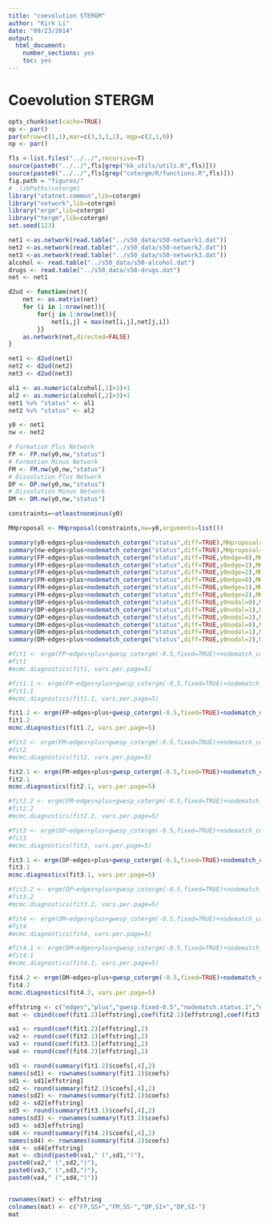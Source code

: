 ```yaml
---
title: "coevolution STERGM"
author: "Kirk Li"
date: "09/23/2014"
output:
  html_document:
    number_sections: yes
    toc: yes
---
```

# Coevolution STERGM
###############################################################################
```r
opts_chunk$set(cache=TRUE)
op <- par()
par(mfrow=c(1,1),mar=c(3,3,1,1), mgp=c(2,1,0))
np <- par()

fls <-list.files("../../",recursive=T)
source(paste0("../../",fls[grep("kk_utils/utils.R",fls)]))
source(paste0("../../",fls[grep("cotergm/R/functions.R",fls)]))
fig.path = "figures/"
# .libPaths(cotergm)
library("statnet.common",lib=cotergm)
library("network",lib=cotergm)
library("ergm",lib=cotergm)
library("tergm",lib=cotergm)
set.seed(123)
```

```r
net1 <-as.network(read.table("../s50_data/s50-network1.dat"))
net2 <-as.network(read.table("../s50_data/s50-network2.dat"))
net3 <-as.network(read.table("../s50_data/s50-network3.dat"))
alcohol <- read.table("../s50_data/s50-alcohol.dat")
drugs <- read.table("../s50_data/s50-drugs.dat")
net <- net1

d2ud <- function(net){
	net <- as.matrix(net)
	for (i in 1:nrow(net)){
		for(j in 1:nrow(net)){
			net[i,j] = max(net[i,j],net[j,i])
		}}
	as.network(net,directed=FALSE)
}

net1 <- d2ud(net1)
net2 <- d2ud(net2)
net3 <- d2ud(net3)

al1 <- as.numeric(alcohol[,1]>3)+1
al2 <- as.numeric(alcohol[,2]>3)+1
net1 %v% "status" <- al1
net2 %v% "status" <- al2

y0 <- net1
nw <- net2
```




```r
# Formation Plus Network
FP <- FP.nw(y0,nw,"status")
# Formation Minus Network
FM <- FM.nw(y0,nw,"status")
# Dissolution Plus Network
DP <- DP.nw(y0,nw,"status")
# Dissolution Minus Network
DM <- DM.nw(y0,nw,"status")
```


```r
constraints=~atleastnonminus(y0)

MHproposal <- MHproposal(constraints,nw=y0,arguments=list())

summary(y0~edges+plus+nodematch_cotergm("status",diff=TRUE),MHproposal=MHproposal)
summary(nw~edges+plus+nodematch_cotergm("status",diff=TRUE),MHproposal=MHproposal)
summary(FP~edges+plus+nodematch_cotergm("status",diff=TRUE,y0edge=0),MHproposal=MHproposal)
summary(FP~edges+plus+nodematch_cotergm("status",diff=TRUE,y0edge=1),MHproposal=MHproposal)
summary(FP~edges+plus+nodematch_cotergm("status",diff=TRUE,y0edge=2),MHproposal=MHproposal)
summary(FM~edges+plus+nodematch_cotergm("status",diff=TRUE,y0edge=0),MHproposal=MHproposal)
summary(FM~edges+plus+nodematch_cotergm("status",diff=TRUE,y0edge=1),MHproposal=MHproposal)
summary(FM~edges+plus+nodematch_cotergm("status",diff=TRUE,y0edge=2),MHproposal=MHproposal)
summary(DP~edges+plus+nodematch_cotergm("status",diff=TRUE,y0nodal=0),MHproposal=MHproposal)
summary(DP~edges+plus+nodematch_cotergm("status",diff=TRUE,y0nodal=1),MHproposal=MHproposal)
summary(DP~edges+plus+nodematch_cotergm("status",diff=TRUE,y0nodal=2),MHproposal=MHproposal)
summary(DM~edges+plus+nodematch_cotergm("status",diff=TRUE,y0nodal=0),MHproposal=MHproposal)
summary(DM~edges+plus+nodematch_cotergm("status",diff=TRUE,y0nodal=1),MHproposal=MHproposal)
summary(DM~edges+plus+nodematch_cotergm("status",diff=TRUE,y0nodal=2),MHproposal=MHproposal)
```

```r
#fit1 <- ergm(FP~edges+plus+gwesp_cotergm(-0.5,fixed=TRUE)+nodematch_cotergm("status",diff=TRUE,y0edge=2),control=control.ergm(MCMC.burnin=10000,MCMC.samplesize=10000,MCMC.interval=100,MCMLE.maxit=20,MCMLE.min.effectiveSize=20,MCMC.max.interval=100), constraints=~atleastnonminus(y0),verbose=0, eval.loglik=F)
#fit1
#mcmc.diagnostics(fit1, vars.per.page=5)

#fit1.1 <- ergm(FP~edges+plus+gwesp_cotergm(-0.5,fixed=TRUE)+nodematch_cotergm("status",diff=TRUE,y0edge=2,keep=1),control=control.ergm(MCMC.burnin=10000,MCMC.samplesize=10000,MCMC.interval=100,MCMLE.maxit=20,MCMLE.min.effectiveSize=20,MCMC.max.interval=100), constraints=~atleastnonminus(y0),verbose=0, eval.loglik=F)
#fit1.1
#mcmc.diagnostics(fit1.1, vars.per.page=5)

fit1.2 <- ergm(FP~edges+plus+gwesp_cotergm(-0.5,fixed=TRUE)+nodematch_cotergm("status",diff=TRUE,y0edge=2,keep=2),control=control.ergm(MCMC.burnin=10000,MCMC.samplesize=10000,MCMC.interval=100,MCMLE.maxit=20,MCMLE.min.effectiveSize=20,MCMC.max.interval=100), constraints=~atleastnonminus(y0),verbose=0, eval.loglik=F)
fit1.2
mcmc.diagnostics(fit1.2, vars.per.page=5)
```

```r
#fit2 <- ergm(FM~edges+plus+gwesp_cotergm(-0.5,fixed=TRUE)+nodematch_cotergm("status",diff=TRUE,y0edge=2),control=control.ergm(MCMC.burnin=10000,MCMC.samplesize=10000,MCMC.interval=100,MCMLE.maxit=20,MCMLE.min.effectiveSize=20,MCMC.max.interval=100), constraints=~atleastnonplus(y0),verbose=0, eval.loglik=F)
#fit2
#mcmc.diagnostics(fit2, vars.per.page=5)

fit2.1 <- ergm(FM~edges+plus+gwesp_cotergm(-0.5,fixed=TRUE)+nodematch_cotergm("status",diff=TRUE,y0edge=2,keep=1),control=control.ergm(MCMC.burnin=10000,MCMC.samplesize=10000,MCMC.interval=100,MCMLE.maxit=20,MCMLE.min.effectiveSize=20,MCMC.max.interval=100), constraints=~atleastnonplus(y0),verbose=0, eval.loglik=F)
fit2.1
mcmc.diagnostics(fit2.1, vars.per.page=5)

#fit2.2 <- ergm(FM~edges+plus+gwesp_cotergm(-0.5,fixed=TRUE)+nodematch_cotergm("status",diff=TRUE,y0edge=2,keep=2),control=control.ergm(MCMC.burnin=10000,MCMC.samplesize=10000,MCMC.interval=100,MCMLE.maxit=20,MCMLE.min.effectiveSize=20,MCMC.max.interval=100), constraints=~atleastnonplus(y0),verbose=0, eval.loglik=F)
#fit2.2
#mcmc.diagnostics(fit2.2, vars.per.page=5)
```

```r
#fit3 <- ergm(DP~edges+plus+gwesp_cotergm(-0.5,fixed=TRUE)+nodematch_cotergm("status",diff=TRUE,y0nodal=2),control=control.ergm(MCMC.burnin=10000,MCMC.samplesize=10000,MCMC.interval=100,MCMLE.maxit=20,MCMLE.min.effectiveSize=20,MCMC.max.interval=100), constraints=~atmostnonminus(y0),verbose=0, eval.loglik=F)
#fit3
#mcmc.diagnostics(fit3, vars.per.page=5)

fit3.1 <- ergm(DP~edges+plus+gwesp_cotergm(-0.5,fixed=TRUE)+nodematch_cotergm("status",diff=TRUE,y0nodal=2,keep=1),control=control.ergm(MCMC.burnin=10000,MCMC.samplesize=10000,MCMC.interval=100,MCMLE.maxit=20,MCMLE.min.effectiveSize=20,MCMC.max.interval=100), constraints=~atmostnonminus(y0),verbose=0, eval.loglik=F)
fit3.1
mcmc.diagnostics(fit3.1, vars.per.page=5)

#fit3.2 <- ergm(DP~edges+plus+gwesp_cotergm(-0.5,fixed=TRUE)+nodematch_cotergm("status",diff=TRUE,y0nodal=2,keep=2),control=control.ergm(MCMC.burnin=10000,MCMC.samplesize=10000,MCMC.interval=100,MCMLE.maxit=20,MCMLE.min.effectiveSize=20,MCMC.max.interval=100), constraints=~atmostnonminus(y0),verbose=0, eval.loglik=F)
#fit3.2
#mcmc.diagnostics(fit3.2, vars.per.page=5)
```

```r
#fit4 <- ergm(DM~edges+plus+gwesp_cotergm(-0.5,fixed=TRUE)+nodematch_cotergm("status",diff=TRUE,y0nodal=2),control=control.ergm(MCMC.burnin=10000,MCMC.samplesize=10000,MCMC.interval=100,MCMLE.maxit=20,MCMLE.min.effectiveSize=20,MCMC.max.interval=100), constraints=~atmostnonplus(y0),verbose=0, eval.loglik=F)
#fit4
#mcmc.diagnostics(fit4, vars.per.page=5)

#fit4.1 <- ergm(DM~edges+plus+gwesp_cotergm(-0.5,fixed=TRUE)+nodematch_cotergm("status",diff=TRUE,y0nodal=2,keep=1),control=control.ergm(MCMC.burnin=10000,MCMC.samplesize=10000,MCMC.interval=100,MCMLE.maxit=20,MCMLE.min.effectiveSize=20,MCMC.max.interval=100), constraints=~atmostnonplus(y0),verbose=0, eval.loglik=F)
#fit4.1
#mcmc.diagnostics(fit4.1, vars.per.page=5)

fit4.2 <- ergm(DM~edges+plus+gwesp_cotergm(-0.5,fixed=TRUE)+nodematch_cotergm("status",diff=TRUE,y0nodal=2,keep=2),control=control.ergm(MCMC.burnin=10000,MCMC.samplesize=10000,MCMC.interval=100,MCMLE.maxit=20,MCMLE.min.effectiveSize=20,MCMC.max.interval=100), constraints=~atmostnonplus(y0),verbose=0, eval.loglik=F)
fit4.2
mcmc.diagnostics(fit4.2, vars.per.page=5)
```


```r
effstring <- c("edges","plus","gwesp.fixed-0.5","nodematch.status.1","nodematch.status.2")
mat <- cbind(coef(fit1.2)[effstring],coef(fit2.1)[effstring],coef(fit3.1)[effstring],coef(fit4.2)[effstring])

va1 <- round(coef(fit1.2)[effstring],2)
va2 <- round(coef(fit2.1)[effstring],2)
va3 <- round(coef(fit3.1)[effstring],2)
va4 <- round(coef(fit4.2)[effstring],2)

sd1 <- round(summary(fit1.2)$coefs[,4],2)
names(sd1) <- rownames(summary(fit1.2)$coefs)
sd1 <- sd1[effstring]
sd2 <- round(summary(fit2.1)$coefs[,4],2)
names(sd2) <- rownames(summary(fit2.1)$coefs)
sd2 <- sd2[effstring]
sd3 <- round(summary(fit3.1)$coefs[,4],2)
names(sd3) <- rownames(summary(fit3.1)$coefs)
sd3 <- sd3[effstring]
sd4 <- round(summary(fit4.2)$coefs[,4],2)
names(sd4) <- rownames(summary(fit4.2)$coefs)
sd4 <- sd4[effstring]
mat <- cbind(paste0(va1," (",sd1,")"),
paste0(va2," (",sd2,")"),
paste0(va3," (",sd3,")"),
paste0(va4," (",sd4,")"))


rownames(mat) <- effstring
colnames(mat) <- c("FP,SS+","FM,SS-","DP,SI+","DP,SI-")
mat
```


```r


```

